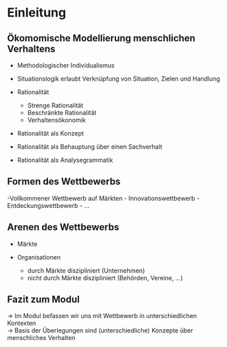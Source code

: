 # Einleitung

## Ökomomische Modellierung menschlichen Verhaltens

  - Methodologischer Individualismus  
  - Situationslogik erlaubt Verknüpfung von Situation, Zielen und Handlung

  - Rationalität

    * Strenge Rationalität
    * Beschränkte Rationalität
    * Verhaltensökonomik

  - Rationalität als Konzept

  * Rationalität als Behauptung über einen Sachverhalt
  * Rationalität als Analysegrammatik
  

## Formen des Wettbewerbs

  -Vollkommener Wettbewerb auf Märkten
  - Innovationswettbewerb
  - Entdeckungswettbewerb
  - $\dots$
  
## Arenen des Wettbewerbs

  - Märkte
  - Organisationen
  
    - durch Märkte diszipliniert (Unternehmen)
    - nicht durch Märkte diszipliniert (Behörden, Vereine, $\dots$)
    
## Fazit zum Modul
    
$\rightarrow$ Im Modul befassen wir uns mit Wettbewerb in unterschiedlichen Kontexten  
$\rightarrow$ Basis der Überlegungen sind (unterschiedliche) Konzepte über menschliches Verhalten
